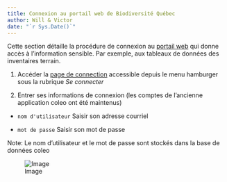 ```yaml
---
title: Connexion au portail web de Biodiversité Québec
author: Will & Victor
date: "`r Sys.Date()`"
---
```


Cette section détaille la procédure de connexion au [portail web](https://biodiversite-quebec.ca/) qui donne accès à l'information sensible. Par exemple, aux tableaux de données des inventaires terrain.

1. Accéder la [page de connection](https://biodiversite-quebec.ca/fr/login) accessible depuis le menu hamburger sous la rubrique *Se connecter*

2. Entrer ses informations de connexion (les comptes de l'ancienne application coleo ont été maintenus)
    
- `nom d'utilisateur` Saisir son adresse courriel
    
- `mot de passe` Saisir son mot de passe

Note: Le nom d'utilisateur et le mot de passe sont stockés dans la base de données coleo

 ![Image](img/login.png)






